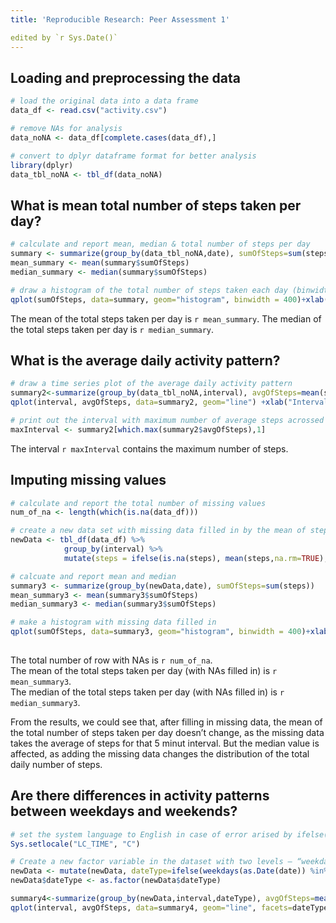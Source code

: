 ```yaml
---
title: 'Reproducible Research: Peer Assessment 1'

edited by `r Sys.Date()`
---
```



## Loading and preprocessing the data
```r

# load the original data into a data frame
data_df <- read.csv("activity.csv")

# remove NAs for analysis
data_noNA <- data_df[complete.cases(data_df),]

# convert to dplyr dataframe format for better analysis
library(dplyr)
data_tbl_noNA <- tbl_df(data_noNA)

```

## What is mean total number of steps taken per day?
```r

# calculate and report mean, median & total number of steps per day
summary <- summarize(group_by(data_tbl_noNA,date), sumOfSteps=sum(steps))
mean_summary <- mean(summary$sumOfSteps)
median_summary <- median(summary$sumOfSteps)

# draw a histogram of the total number of steps taken each day (binwidth=400)
qplot(sumOfSteps, data=summary, geom="histogram", binwidth = 400)+xlab("Total number of steps per day")+ylab("Count")+ggtitle("Histogram of the total steps per day")

```

The mean of the total steps taken per day is `r mean_summary`. 
The median of the total steps taken per day is `r median_summary`.

## What is the average daily activity pattern?
```r

# draw a time series plot of the average daily activity pattern
summary2<-summarize(group_by(data_tbl_noNA,interval), avgOfSteps=mean(steps))
qplot(interval, avgOfSteps, data=summary2, geom="line") +xlab("Interval")+ylab("Avgerage of steps acrossed days")+ggtitle("Average daily activity pattern")

# print out the interval with maximum number of average steps acrossed all the days
maxInterval <- summary2[which.max(summary2$avgOfSteps),1]

```

The interval `r maxInterval` contains the maximum number of steps.

## Imputing missing values
```r
    
# calculate and report the total number of missing values
num_of_na <- length(which(is.na(data_df)))

# create a new data set with missing data filled in by the mean of steps for that 5 minute interval
newData <- tbl_df(data_df) %>%
            group_by(interval) %>%
            mutate(steps = ifelse(is.na(steps), mean(steps,na.rm=TRUE), steps))

# calcuate and report mean and median
summary3 <- summarize(group_by(newData,date), sumOfSteps=sum(steps))
mean_summary3 <- mean(summary3$sumOfSteps)
median_summary3 <- median(summary3$sumOfSteps)

# make a histogram with missing data filled in
qplot(sumOfSteps, data=summary3, geom="histogram", binwidth = 400)+xlab("Total number of steps per day")+ylab("Count")+ggtitle("Total number of steps taken each day (with NAs filled in)")
    
```

The total number of row with NAs is `r num_of_na`.  
The mean of the total steps taken per day (with NAs filled in) is `r mean_summary3`.  
The median of the total steps taken per day (with NAs filled in) is `r median_summary3`.

From the results, we could see that, after filling in missing data, the mean of the total number of steps taken per day doesn't change, as the missing data takes the average of steps for that 5 minut interval. But the median value is affected, as adding the missing data changes the distribution of the total daily number of steps.

## Are there differences in activity patterns between weekdays and weekends?

```r

# set the system language to English in case of error arised by ifelse(weekdays(...))
Sys.setlocale("LC_TIME", "C")

# Create a new factor variable in the dataset with two levels – “weekday” and “weekend”
newData <- mutate(newData, dateType=ifelse(weekdays(as.Date(date)) %in% c("Saturday", "Sunday"), "weekend", "weekday"))
newData$dateType <- as.factor(newData$dateType)

summary4<-summarize(group_by(newData,interval,dateType), avgOfSteps=mean(steps))
qplot(interval, avgOfSteps, data=summary4, geom="line", facets=dateType~.)+xlab("Interval")+ylab("Avgerage of steps acrossed days")+ggtitle("Average activity patterns (weekdays vs. weekends)")+geom_line(color="blue")

```

